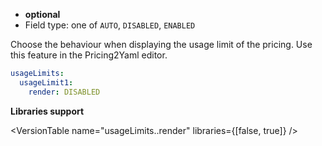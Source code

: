 
- **optional**
- Field type: one of `AUTO`, `DISABLED`, `ENABLED`

Choose the behaviour when displaying the usage limit of the pricing. Use this
feature in the Pricing2Yaml editor.

```yaml
usageLimits:
  usageLimit1:
    render: DISABLED
```

**Libraries support**

<VersionTable name="usageLimits.<name>.render" libraries={[false, true]} />

